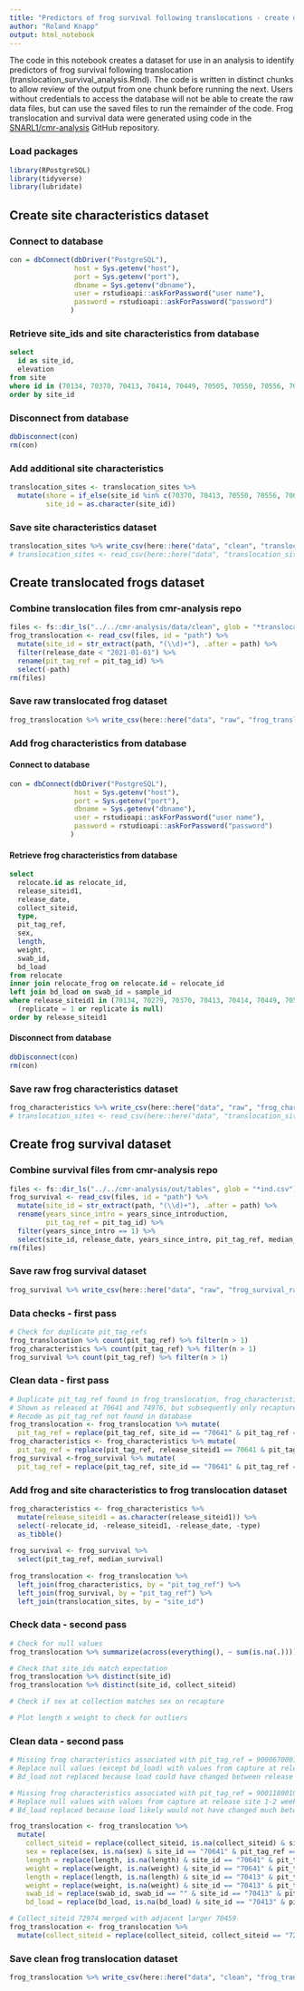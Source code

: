 ```yaml
---
title: "Predictors of frog survival following translocations - create dataset"
author: "Roland Knapp"
output: html_notebook
---
```


The code in this notebook creates a dataset for use in an analysis to identify predictors of frog survival following translocation (translocation_survival_analysis.Rmd). The code is written in distinct chunks to allow review of the output from one chunk before running the next. Users without credentials to access the database will not be able to create the raw data files, but can use the saved files to run the remainder of the code. Frog translocation and survival data were generated using code in the [SNARL1/cmr-analysis](https://github.com/SNARL1/cmr-analysis) GitHub repository.

### Load packages

```r
library(RPostgreSQL)
library(tidyverse) 
library(lubridate)
```

## Create site characteristics dataset

### Connect to database

```r
con = dbConnect(dbDriver("PostgreSQL"),
                host = Sys.getenv("host"), 
                port = Sys.getenv("port"), 
                dbname = Sys.getenv("dbname"),
                user = rstudioapi::askForPassword("user name"),
                password = rstudioapi::askForPassword("password")
               )
```

### Retrieve site_ids and site characteristics from database

```sql
select
  id as site_id,
  elevation
from site
where id in (70134, 70370, 70413, 70414, 70449, 70505, 70550, 70556, 70619, 70628, 70641, 74976)
order by site_id
```

### Disconnect from database

```r
dbDisconnect(con)
rm(con)
```

### Add additional site characteristics

```r
translocation_sites <- translocation_sites %>% 
  mutate(shore = if_else(site_id %in% c(70370, 70413, 70550, 70556, 70619, 70628, 74976), 1, 0),
         site_id = as.character(site_id))
```

### Save site characteristics dataset

```r
translocation_sites %>% write_csv(here::here("data", "clean", "translocation_sites.csv"))
# translocation_sites <- read_csv(here::here("data", "translocation_sites.csv"))
```

## Create translocated frogs dataset

### Combine translocation files from cmr-analysis repo

```r
files <- fs::dir_ls("../../cmr-analysis/data/clean", glob = "*translocation.csv")
frog_translocation <- read_csv(files, id = "path") %>% 
  mutate(site_id = str_extract(path, "(\\d)+"), .after = path) %>%  
  filter(release_date < "2021-01-01") %>% 
  rename(pit_tag_ref = pit_tag_id) %>% 
  select(-path)
rm(files)
```

### Save raw translocated frog dataset

```r
frog_translocation %>% write_csv(here::here("data", "raw", "frog_translocation_raw.csv"))
```

### Add frog characteristics from database

#### Connect to database

```r
con = dbConnect(dbDriver("PostgreSQL"),
                host = Sys.getenv("host"), 
                port = Sys.getenv("port"), 
                dbname = Sys.getenv("dbname"),
                user = rstudioapi::askForPassword("user name"),
                password = rstudioapi::askForPassword("password")
               )
```

#### Retrieve frog characteristics from database

```sql
select
  relocate.id as relocate_id,
  release_siteid1,
  release_date,
  collect_siteid,
  type,
  pit_tag_ref,
  sex,
  length,
  weight,
  swab_id,
  bd_load
from relocate
inner join relocate_frog on relocate.id = relocate_id
left join bd_load on swab_id = sample_id  
where release_siteid1 in (70134, 70279, 70370, 70413, 70414, 70449, 70505, 70550, 70556, 70619, 70628, 70641, 74976) and
  (replicate = 1 or replicate is null)
order by release_siteid1
```

#### Disconnect from database

```r
dbDisconnect(con)
rm(con)
```

### Save raw frog characteristics dataset

```r
frog_characteristics %>% write_csv(here::here("data", "raw", "frog_characteristics_raw.csv"))
# translocation_sites <- read_csv(here::here("data", "translocation_sites.csv"))
```

## Create frog survival dataset

### Combine survival files from cmr-analysis repo

```r
files <- fs::dir_ls("../../cmr-analysis/out/tables", glob = "*ind.csv")
frog_survival <- read_csv(files, id = "path") %>% 
  mutate(site_id = str_extract(path, "(\\d)+"), .after = path) %>%  
  rename(years_since_intro = years_since_introduction,
         pit_tag_ref = pit_tag_id) %>% 
  filter(years_since_intro == 1) %>% 
  select(site_id, release_date, years_since_intro, pit_tag_ref, median_survival)
rm(files)
```

### Save raw frog survival dataset

```r
frog_survival %>% write_csv(here::here("data", "raw", "frog_survival_raw.csv"))
```

### Data checks - first pass

```r
# Check for duplicate pit_tag_refs
frog_translocation %>% count(pit_tag_ref) %>% filter(n > 1)
frog_characteristics %>% count(pit_tag_ref) %>% filter(n > 1)
frog_survival %>% count(pit_tag_ref) %>% filter(n > 1)
```

### Clean data - first pass

```r
# Duplicate pit_tag_ref found in frog_translocation, frog_characteristics, and frog survival datasets.
# Shown as released at 70641 and 74976, but subsequently only recaptured at 74976 so that record is incorrect.
# Recode as pit_tag_ref not found in database
frog_translocation <- frog_translocation %>% mutate(
  pit_tag_ref = replace(pit_tag_ref, site_id == "70641" & pit_tag_ref == "900067000117396", "900067000117397"))
frog_characteristics <- frog_characteristics %>% mutate(
  pit_tag_ref = replace(pit_tag_ref, release_siteid1 == 70641 & pit_tag_ref == "900067000117396", "900067000117397"))
frog_survival <-frog_survival %>% mutate(
  pit_tag_ref = replace(pit_tag_ref, site_id == "70641" & pit_tag_ref == "900067000117396", "900067000117397"))
```

### Add frog and site characteristics to frog translocation dataset
```r
frog_characteristics <- frog_characteristics %>% 
  mutate(release_siteid1 = as.character(release_siteid1)) %>% 
  select(-relocate_id, -release_siteid1, -release_date, -type)
  as_tibble()
  
frog_survival <- frog_survival %>% 
  select(pit_tag_ref, median_survival)
  
frog_translocation <- frog_translocation %>% 
  left_join(frog_characteristics, by = "pit_tag_ref") %>% 
  left_join(frog_survival, by = "pit_tag_ref") %>% 
  left_join(translocation_sites, by = "site_id")
```

### Check data - second pass
```r
# Check for null values
frog_translocation %>% summarize(across(everything(), ~ sum(is.na(.))))

# Check that site_ids match expectation
frog_translocation %>% distinct(site_id)
frog_translocation %>% distinct(site_id, collect_siteid)

# Check if sex at collection matches sex on recapture

# Plot length x weight to check for outliers


```

### Clean data - second pass

```r
# Missing frog characteristics associated with pit_tag_ref = 900067000114499. 
# Replace null values (except bd_load) with values from capture at release site early the next summer. 
# Bd_load not replaced because load could have changed between release and recapture. 

# Missing frog characteristics associated with pit_tag_ref = 900118001027669 
# Replace null values with values from capture at release site 1-2 weeks later. 
# Bd_load replaced because load likely would not have changed much between release and recapture. 

frog_translocation <- frog_translocation %>% 
  mutate(
    collect_siteid = replace(collect_siteid, is.na(collect_siteid) & site_id == "70641" & pit_tag_ref == "900067000114499", "72996"),
    sex = replace(sex, is.na(sex) & site_id == "70641" & pit_tag_ref == "900067000114499", "f"),
    length = replace(length, is.na(length) & site_id == "70641" & pit_tag_ref == "900067000114499", 52),
    weight = replace(weight, is.na(weight) & site_id == "70641" & pit_tag_ref == "900067000114499", 12),
    length = replace(length, is.na(length) & site_id == "70413" & pit_tag_ref == "900118001027669", 52),
    weight = replace(weight, is.na(weight) & site_id == "70413" & pit_tag_ref == "900118001027669", 16),
    swab_id = replace(swab_id, swab_id == "" & site_id == "70413" & pit_tag_ref == "900118001027669", "YFS364"),
    bd_load = replace(bd_load, is.na(bd_load) & site_id == "70413" & pit_tag_ref == "900118001027669", 0))

# Collect_siteid 72974 merged with adjacent larger 70459
frog_translocation <- frog_translocation %>% 
  mutate(collect_siteid = replace(collect_siteid, collect_siteid == "72974" & site_id == "70556", "70459"))
```


### Save clean frog translocation dataset

```r
frog_translocation %>% write_csv(here::here("data", "clean", "frog_translocation.csv"))
```




